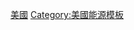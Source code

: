 {{Navbox
|name = 美國核能
|title = {{Flagicon|USA}} {{le|美國核能|Nuclear power in the United States}}  [[File:Stylised atom with three Bohr model orbits and stylised nucleus.svg|20px]]
|state = {{{state<includeonly>|autocollapse</includeonly>}}}
|bodyclass = hlist

|group1 = [[核电站]]
|list1 = {{Navbox subgroup
|group1 = [[:en:Nuclear Regulatory Commission Region I|NRC Region I]]<br />{{nobold|(東北區)}}
|list1 =
*{{le|河狸谷發電廠|Beaver Valley Power Station}}<small>(轉為燃煤)</small>
*[[:en:Calvert Cliffs Nuclear Power Plant|Calvert Cliffs]]
*[[:en:James A. FitzPatrick Nuclear Power Plant|FitzPatrick]]
*[[:en:Ginna Nuclear Generating Station|Ginna]]
*[[:en:Hope Creek Nuclear Generating Station|Hope Creek]]
*[[:en:Indian Point Energy Center|Indian Point]]
*[[:en:Limerick Nuclear Power Plant|Limerick]]
*[[:en:Millstone Nuclear Power Plant|Millstone]]
*[[:en:Nine Mile Point Nuclear Generating Station|Nine Mile Point]]
*[[:en:Oyster Creek Nuclear Generating Station|Oyster Creek]]
*[[:en:Peach Bottom Nuclear Generating Station|Peach Bottom]]
*[[:en:Pilgrim Nuclear Generating Station|Pilgrim]]
*[[:en:Salem Nuclear Power Plant|Salem]]
*[[:en:Seabrook Station Nuclear Power Plant|Seabrook]]
*[[:en:Susquehanna Steam Electric Station|Susquehanna]]
*[[三哩島核電廠|三哩島]]

|group2 = [[:en:Nuclear Regulatory Commission Region II|NRC Region II]]<br />{{nobold|(南區)}}
|list2 =
*[[:en:Browns Ferry Nuclear Power Plant|Browns Ferry]]
*[[:en:Brunswick Nuclear Generating Station|Brunswick]]
*[[:en:Catawba Nuclear Station|Catawba]]
*[[:en:Joseph M. Farley Nuclear Generating Station|Farley]]
*[[:en:Shearon Harris Nuclear Power Plant|Harris]]
*[[:en:Edwin I. Hatch Nuclear Power Plant|Hatch]]
*[[:en:McGuire Nuclear Station|McGuire]]
*[[:en:North Anna Nuclear Generating Station|North Anna]]
*[[:en:Oconee Nuclear Station|Oconee]]
*[[:en:H. B. Robinson Nuclear Generating Station|Robinson]]
*[[:en:St. Lucie Nuclear Power Plant|St.&nbsp;Lucie]]
*[[:en:Sequoyah Nuclear Generating Station|Sequoyah]]
*[[:en:Virgil C. Summer Nuclear Generating Station|Summer]]
*[[:en:Surry Nuclear Power Plant|Surry]]
*[[:en:Turkey Point Nuclear Generating Station|Turkey Point]]
*[[:en:Vogtle Electric Generating Plant|Vogtle]]
*[[:en:Watts Bar Nuclear Generating Station|Watts Bar]]

|group3 = [[:en:Nuclear Regulatory Commission Region III|NRC Region III]]<br />{{nobold|(中西區)}}
|list3 =
*[[:en:Duane Arnold Energy Center|Arnold]]
*[[:en:Braidwood Nuclear Generating Station|Braidwood]]
*[[:en:Byron Nuclear Generating Station|Byron]]
*[[:en:Clinton Nuclear Generating Station|Clinton]]
*[[:en:Donald C. Cook Nuclear Generating Station|Cook]]
*[[:en:Davis-Besse Nuclear Power Station|Davis-Besse]]
*[[:en:Dresden Generating Station|Dresden]]
*[[:en:Enrico Fermi Nuclear Generating Station|Fermi]]
*[[:en:Kewaunee Nuclear Generating Station|Kewaunee]]
*[[:en:LaSalle County Nuclear Generating Station|LaSalle]]
*[[:en:Monticello Nuclear Generating Plant|Monticello]]
*[[:en:Palisades Nuclear Generating Station|Palisades]]
*[[:en:Perry Nuclear Generating Station|Perry]]
*[[:en:Point Beach Nuclear Plant|Point Beach]]
*[[:en:Prairie Island Nuclear Power Plant|Prairie Island]]
*[[:en:Quad Cities Nuclear Generating Station|Quad Cities]]

|group4 = [[:en:Nuclear Regulatory Commission Region IV|NRC Region IV]]<br />{{nobold|(西區)}}
|list4 =
*[[:en:Arkansas Nuclear One|Arkansas]]
*[[:en:Callaway Nuclear Generating Station|Callaway]]
*[[:en:Columbia Generating Station|Columbia]]
*[[:en:Comanche Peak Nuclear Power Plant|Comanche Peak]]
*[[:en:Cooper Nuclear Station|Cooper]]
*[[:en:Diablo Canyon Power Plant|Diablo Canyon]]
*[[:en:Fort Calhoun Nuclear Generating Station|Fort Calhoun]]
*[[:en:Grand Gulf Nuclear Generating Station|Grand Gulf]]
*[[:en:Palo Verde Nuclear Generating Station|Palo Verde]]
*[[:en:River Bend Nuclear Generating Station|River Bend]]
*[[:en:San Onofre Nuclear Generating Station|San Onofre]]
*[[:en:South Texas Nuclear Generating Station|South Texas]]
*[[:en:Waterford Nuclear Generating Station|Waterford]]
*[[:en:Wolf Creek Generating Station|狼溪]]

|group5 = 已關閉
|list5 =
*[[:en:Big Rock Point Nuclear Power Plant|Big Rock Point]]
*[[:en:Carolinas–Virginia Tube Reactor|CVTR]]
*{{le|康涅狄格揚基核電廠|Connecticut Yankee Nuclear Power Plant|康涅狄格}}
*[[:en:Crystal River 3 Nuclear Power Plant|Crystal River]]
*[[實驗性滋生反應爐一號|EBR I]]
*[[:en:Experimental Breeder Reactor II|EBR II]]
*[[:en:Elk River Station|Elk River]]
*[[:en:Fort St. Vrain Generating Station|Fort St. Vrain]]
*[[漢福德區]]
*[[:en:Humboldt Bay Nuclear Power Plant|Humboldt&nbsp;Bay]]
*[[:en:La Crosse Boiling Water Reactor|La&nbsp;Crosse]]
*{{le|緬因揚基核電廠|Maine Yankee Nuclear Power Plant|緬因}}
*[[:en:Pathfinder Nuclear Generating Station|Pathfinder]]
*[[:en:Piqua Nuclear Generating Station|Piqua]]
*{{le|蘭喬塞科核電站|Rancho Seco Nuclear Generating Station|蘭喬塞科}}
*[[:en:Sodium Reactor Experiment|Sodium]]
*[[:en:Saxton Nuclear Generating Station|Saxton]]
*[[Sl-1]]
*[[码头市核电站|码头市]]
*[[秀崙核電廠|秀崙]]
*[[:en:Trojan Nuclear Power Plant|Trojan]]
*[[:en:Vallecitos Nuclear Center|Vallecitos]]
*[[:en:Yankee Rowe Nuclear Power Station|Yankee Rowe]]
*{{le|佛蒙特揚基核電廠|Vermont Yankee Nuclear Power Plant|佛蒙特揚基}}

*{{le|錫安核電站|Zion Nuclear Power Station|錫安}}

|group6 = [[:en:List of cancelled nuclear plants in the United States|已取消]]
|list6 =
*[[:en:Allens Creek Nuclear Power Plant|Allens Creek]]
*[[:en:Atlantic Nuclear Power Plant|亞特蘭提]]
*[[:en:Bailly Nuclear Power Plant|Bailly]]
*[[:en:Alan R. Barton Plant|Barton]]
*[[:en:Black Fox Nuclear Power Plant|Black Fox]]
*[[:en:Blue Hills Nuclear Power Plant|Blue Hills]]
*[[:en:Bodega Bay Nuclear Power Plant|Bodega Bay]]
*[[:en:Clinch River Breeder Reactor Project|Clinch River]]
*[[:en:Douglas Point (US) Nuclear Power Plant|Douglas Point]]
*[[:en:Erie Nuclear Power Plant|Erie]]
*[[:en:Forked River Nuclear Power Plant|Forked River]]
*[[:en:Fulton Nuclear Power Plant|Fulton]]
*[[:en:Galena Nuclear Power Plant|Galena]]
*[[:en:Greene County Nuclear Power Plant|葛林縣]]
*[[:en:Greenwoord Nuclear Power Plant|Greenwood 2, 3]]
*[[:en:Hartsville Nuclear Plant|Hartsville]]
*[[:en:Haven Nuclear Power Plant|Haven]]
*[[:en:James Port Nuclear Power Plant|James Port]]
*[[:en:Marble Hill Nuclear Power Plant|Marble Hill]]
*[[:en:Midland Cogeneration Venture|Midland]] <small>(轉為天然氣)</small>
*[[:en:Montague Nuclear Power Plant|Montague]]
*[[:en:New England Power Project|NEP-Project]]
*[[:en:Norco Nuclear Power Plant|Norco]]
*[[:en:Offshore Power Systems|離岸]]
*[[:en:Pebble Springs Nuclear Power Plant|Pebble Springs]]
*[[:en:Perkins Nuclear Power Plant|Perkins]]
*[[:en:Phipps Bend Nuclear Plant|Phipps Bend]]
*[[:en:Sears Isle Nuclear Power Plant|西爾斯島]]
*[[:en:Skagit Nuclear Power Plant|Skagit]]
*[[:en:Kintigh Generating Station|Somerset]] <small>(轉為燃煤)</small>
*[[:en:South River Nuclear Power Plant|南溪]]
*[[:en:Stanislaus Nuclear Power Plant|斯坦尼斯]]
*[[:en:Sterling Nuclear Power Plant|Sterling]]
*[[:en:Sundesert Nuclear Power Plant|Sundesert]]
*[[:en:Tyrone Nuclear Power Plant|Tyrone]]
*[[:en:Victoria County Station|維多利亞]]
*[[:en:Energy Northwest|WPPSS]]
**[[:en:WNP-1 and WNP-4|1]]
**[[:en:WNP-3 and WNP-5|3]]
**[[:en:WNP-1 and WNP-4|4]]
**[[:en:WNP-3 and WNP-5|5]]
*[[:en:Yellow Creek Nuclear Power Plant|黃溪]]
*[[:en:William H. Zimmer Power Station|齊默]] <small>(轉為燃煤)</small>

|group7 = [[:en:Prospective nuclear units in the United States|未來]]
|list7 =
*{{le|貝爾班核電廠|Bell Bend Nuclear Power Plant|貝爾班}}
*{{le|貝爾豐特核電站|Bellefonte Nuclear Generating Station|貝爾豐特}}
*[[:en:William States Lee III Nuclear Generating Station|李]]
*{{le|萊維縣核電廠|Levy County Nuclear Power Plant|萊維縣}}
}}

|group2 = 国立研究所
|list2 =
* [[阿贡国家实验室]]
* [[劳伦斯伯克利国家实验室]] (LBNL)
* [[漢福德區]]
* [[勞倫斯利佛摩國家實驗室]] (LLNL)
* [[洛斯阿拉莫斯国家实验室]] (LANL)
* [[橡树岭国家实验室]] (ORNL)

|group3 = 行政组织
|list3 =
* [[美國能源部]] (DOE)
* [[美国原子能委员会]] (AEC)
* [[美国核能管理委员会]] (NRC)

|below =
*{{le|NRC地區|Regions of the Nuclear Regulatory Commission}}
*{{le|美國反核運動|Anti-nuclear movement in the United States}}
*[[核子反應爐列表#美國|美國核反應堆列表]]
*{{le|美國已取消核電站列表|List of cancelled nuclear plants in the United States}}
*{{le|美國核反應堆事故|Nuclear reactor accidents in the United States}}
*[[美國的核能安全]]
}}<noinclude>

{{collapsible option}}

{{Documentation}}

[[Category:美國核能| ]]
[[Category:核能模板|美國]]
[[Category:美國能源模板]]
</noinclude>